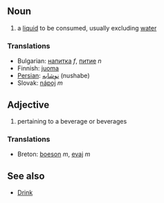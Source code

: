 ==Noun==
# a [[liquid]] to be consumed, usually excluding [[water]]

===Translations===
*Bulgarian: [[напитка]] ''f'', [[питие]] ''n''
*Finnish: [[juoma]]
*[[Persian]]: [[نوشابه]] (nushabe)
*Slovak: [[nápoj]] ''m''

==Adjective==
# pertaining to a beverage or beverages

===Translations===
*Breton: [[boeson]] ''m'', [[evaj]] ''m''

==See also==

*[[Drink]]